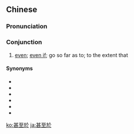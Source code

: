 {{also|甚至于}}
==Chinese==
{{zh-forms|s=甚至于|type=21}}

===Pronunciation===
{{zh-pron
|m=shènzhìyú
|c=sam6 zi3 jyu1
|h=pfs=sṳ́m-chṳ-yì
|cat=con
}}

===Conjunction===
{{zh-con}}

# [[even]]; [[even if]]; go so far as to; to the extent that

====Synonyms====
* {{zh-l|乃至}}
* {{zh-l|乃至於}}
* {{zh-l|甚而}}
* {{zh-l|甚至}}
* {{zh-l|以至}}
* {{zh-l|以至於}}

[[ko:甚至於]]
[[ja:甚至於]]
